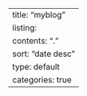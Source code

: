 ---
title: "myblog"
listing:
  contents: "."
  sort: "date desc"
  type: default
  categories: true
---